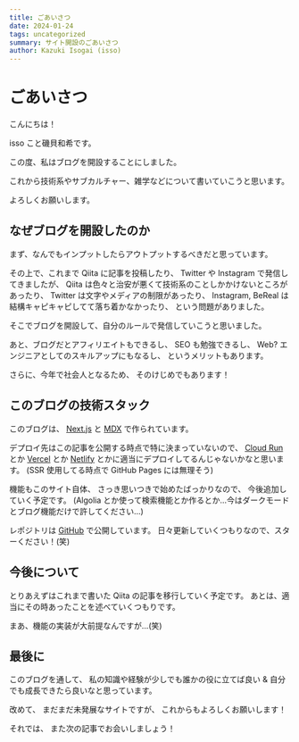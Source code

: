 ```yaml
---
title: ごあいさつ
date: 2024-01-24
tags: uncategorized
summary: サイト開設のごあいさつ
author: Kazuki Isogai (isso)
---
```


# ごあいさつ

こんにちは！

isso こと磯貝和希です。

この度、私はブログを開設することにしました。

これから技術系やサブカルチャー、雑学などについて書いていこうと思います。

よろしくお願いします。

## なぜブログを開設したのか

まず、なんでもインプットしたらアウトプットするべきだと思っています。

その上で、これまで Qiita に記事を投稿したり、
Twitter や Instagram で発信してきましたが、
Qiita は色々と治安が悪くて技術系のことしかかけないところがあったり、
Twitter は文字やメディアの制限があったり、
Instagram, BeReal は結構キャピキャピしてて落ち着かなかったり、
という問題がありました。

そこでブログを開設して、自分のルールで発信していこうと思いました。

あと、ブログだとアフィリエイトもできるし、
SEO も勉強できるし、
Web? エンジニアとしてのスキルアップにもなるし、
というメリットもあります。

さらに、今年で社会人となるため、
そのけじめでもあります！

## このブログの技術スタック

このブログは、
[Next.js](https://nextjs.org/) と [MDX](https://mdxjs.com/) で作られています。

デプロイ先はこの記事を公開する時点で特に決まっていないので、
[Cloud Run](https://cloud.google.com/run?hl=ja) とか
[Vercel](https://vercel.com/) とか
[Netlify](https://www.netlify.com/) とかに適当にデプロイしてるんじゃないかなと思います。
(SSR 使用してる時点で GitHub Pages には無理そう)

機能もこのサイト自体、
さっき思いつきで始めたばっかりなので、
今後追加していく予定です。
(Algolia とか使って検索機能とか作るとか...今はダークモードとブログ機能だけで許してください...)

レポジトリは [GitHub](https://github.com/isso-719/isso.cc) で公開しています。
日々更新していくつもりなので、スターください！(笑)

## 今後について

とりあえずはこれまで書いた Qiita の記事を移行していく予定です。
あとは、適当にその時あったことを述べていくつもりです。

まあ、機能の実装が大前提なんですが...(笑)

## 最後に

このブログを通して、
私の知識や経験が少しでも誰かの役に立てば良い & 自分でも成長できたら良いなと思っています。

改めて、
まだまだ未発展なサイトですが、
これからもよろしくお願いします！

それでは、
また次の記事でお会いしましょう！